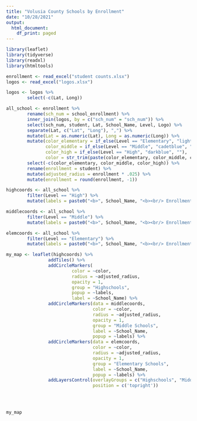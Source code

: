 ```yaml
---
title: "Volusia County Schools by Enrollment"
date: "10/28/2021"
output:
  html_document:
    df_print: paged
---
```



```r
library(leaflet)
library(tidyverse)
library(readxl)
library(htmltools)
```

```r
enrollment <- read_excel("student counts.xlsx")
logos <- read_excel("logos.xlsx")

logos <- logos %>%
        select(-c(Lat, Long))

all_school <- enrollment %>%
        rename(sch_num = school_enrollment) %>%
        inner_join(logos, by = c("sch_num" = "sch_num")) %>%
        select(sch_num, student, Lat, School_Name, Level, Logo) %>%
        separate(Lat, c("Lat", "Long"), ",") %>%
        mutate(Lat = as.numeric(Lat), Long = as.numeric(Long)) %>%
        mutate(color_elementary = if_else(Level == "Elementary", "lightblue", ""),
               color_middle = if_else(Level == "Middle", "cadetblue", ""),
               color_high = if_else(Level == "High", "darkblue", ""),
               color = str_trim(paste(color_elementary, color_middle, color_high))) %>%
        select(-c(color_elementary, color_middle, color_high)) %>%
        rename(enrollment = student) %>%
        mutate(adjusted_radius = enrollment * .025) %>%
        mutate(enrollment = round(enrollment, -1))
```


```r

highcoords <- all_school %>%
        filter(Level == "High") %>%
        mutate(labels = paste0("<b>", School_Name, "<b><br/> Enrollment: ", enrollment))

middlecoords <- all_school %>%
        filter(Level == "Middle") %>%
        mutate(labels = paste0("<b>", School_Name, "<b><br/> Enrollment: ", enrollment))

elemcoords <- all_school %>%
        filter(Level == "Elementary") %>%
        mutate(labels = paste0("<b>", School_Name, "<b><br/> Enrollment: ", enrollment))

my_map <- leaflet(highcoords) %>%
                addTiles() %>%
                addCircleMarkers(
                         color = ~color, 
                         radius = ~adjusted_radius, 
                         opacity = 1, 
                         group = "Highschools",
                         popup = ~labels, 
                         label = ~School_Name) %>%
                addCircleMarkers(data = middlecoords,
                                 color = ~color, 
                                 radius = ~adjusted_radius, 
                                 opacity = 1, 
                                 group = "Middle Schools",
                                 label = ~School_Name,
                                 popup = ~labels) %>%
                addCircleMarkers(data = elemcoords,
                                 color = ~color,
                                 radius = ~adjusted_radius,
                                 opacity = 1,
                                 group = "Elementary Schools",
                                 label = ~School_Name,
                                 popup = ~labels) %>%
                addLayersControl(overlayGroups = c("Highschools", "Middle Schools", "Elementary Schools"),
                                 position = c('topright'))
        
        


my_map
```



